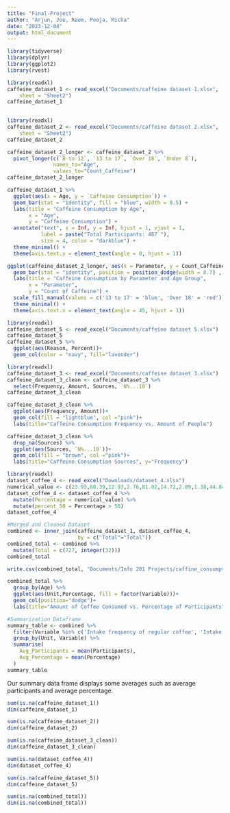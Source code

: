 ```yaml
---
title: "Final-Project"
author: "Arjun, Joe, Reem, Pooja, Micha"
date: "2023-12-04"
output: html_document
---
```


```r
library(tidyverse)
library(dplyr)
library(ggplot2)
library(rvest)
```


```r
library(readxl)
caffeine_dataset_1 <- read_excel("Documents/caffeine dataset 1.xlsx", 
    sheet = "Sheet2")
caffeine_dataset_1
 
```


```r
library(readxl)
caffeine_dataset_2 <- read_excel("Documents/caffeine dataset 2.xlsx", 
    sheet = "Sheet2")
caffeine_dataset_2
```


```r
caffeine_dataset_2_longer <- caffeine_dataset_2 %>%
  pivot_longer(c(`8 to 12`, `13 to 17`, `Over 18`, `Under 8`),
               names_to="Age",
               values_to="Count_Caffeine")
caffeine_dataset_2_longer 
```


```r
caffeine_dataset_1 %>%
  ggplot(aes(x = Age, y = `Caffeine Consumption`)) +
  geom_bar(stat = "identity", fill = "blue", width = 0.5) +
  labs(title = "Caffeine Consumption by Age",
       x = "Age",
       y = "Caffeine Consumption") +
  annotate("text", x = Inf, y = Inf, hjust = 1, vjust = 1, 
           label = paste("Total Participants: 467 "),
           size = 4, color = "darkblue") +
  theme_minimal() +
  theme(axis.text.x = element_text(angle = 0, hjust = 1))
```


```r
ggplot(caffeine_dataset_2_longer, aes(x = Parameter, y = Count_Caffeine, fill = Age)) +
  geom_bar(stat = "identity", position = position_dodge(width = 0.7) , color = "black", size = 0.7) +
  labs(title = "Caffeine Consumption by Parameter and Age Group",
       x = "Parameter",
       y = "Count of Caffeine") +
  scale_fill_manual(values = c('13 to 17' = 'blue', 'Over 18' = 'red')) +
  theme_minimal() +
  theme(axis.text.x = element_text(angle = 45, hjust = 1))
```


```r
library(readxl)
caffeine_dataset_5 <- read_excel("Documents/caffeine dataset 5.xlsx")
caffeine_dataset_5
caffeine_dataset_5 %>% 
  ggplot(aes(Reason, Percent))+
  geom_col(color = "navy", fill="lavender")


```



```r
library(readxl)
caffeine_dataset_3 <- read_excel("Documents/caffeine dataset 3.xlsx") 
caffeine_dataset_3_clean <- caffeine_dataset_3 %>% 
  select(Frequency, Amount, Sources, `N%...10`)
caffeine_dataset_3_clean
```


```r
caffeine_dataset_3_clean %>%
  ggplot(aes(Frequency, Amount))+
  geom_col(fill = "lightblue", col ="pink")+
  labs(title="Caffeine Consumption Frequency vs. Amount of People")

```



```r
caffeine_dataset_3_clean %>% 
  drop_na(Sources) %>% 
  ggplot(aes(Sources, `N%...10`))+
  geom_col(fill = "brown", col ="pink")+
  labs(title="Caffeine Consumption Sources", y="Frequency")
```



```r
library(readxl)
dataset_coffee_4 <- read_excel("Downloads/dataset_4.xlsx")
numerical_value <- c(23.93,60.39,12.93,2.76,81.02,14.72,2.89,1.38,44.84,37.83, 12.24,5.09)  
dataset_coffee_4 <- dataset_coffee_4 %>% 
  mutate(Percentage = numerical_value) %>% 
  mutate(percent_50 = Percentage > 50)
dataset_coffee_4
```


```r
#Merged and Cleaned Dataset
combined <- inner_join(caffeine_dataset_1, dataset_coffee_4,
                       by = c("Total"="Total"))
combined_total <- combined %>% 
  mutate(Total = c(727, integer(32)))
combined_total

```
```r
write.csv(combined_total, "Documents/Info 201 Projects/caffine_consumption.csv", row.names=FALSE)
```


```r
combined_total %>% 
  group_by(Age) %>% 
  ggplot(aes(Unit,Percentage, fill = factor(Variable)))+
  geom_col(position="dodge")+
  labs(title="Amount of Coffee Consumed vs. Percentage of Participants", x = "Units of Coffee")
```


```r
#Summarization Dataframe
summary_table <- combined %>%
  filter(Variable %in% c('Intake frequency of regular coffee', 'Intake frequency of decaf coffee', 'Intake frequency of concentrated coffee')) %>%
  group_by(Unit, Variable) %>%
  summarise(
    Avg_Participants = mean(Participants),
    Avg_Percentage = mean(Percentage)
  )
summary_table
```
Our summary data frame displays some averages such as average participants and average percentage.

```r
sum(is.na(caffeine_dataset_1))
dim(caffeine_dataset_1)
```


```r
sum(is.na(caffeine_dataset_2))
dim(caffeine_dataset_2)
```


```r
sum(is.na(caffeine_dataset_3_clean))
dim(caffeine_dataset_3_clean)
```


```r
sum(is.na(dataset_coffee_4))
dim(dataset_coffee_4)
```


```r
sum(is.na(caffeine_dataset_5))
dim(caffeine_dataset_5)
```


```r
sum(is.na(combined_total))
dim(is.na(combined_total))
```

